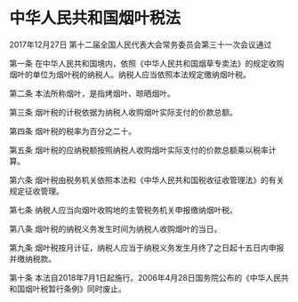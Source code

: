 # 中华人民共和国烟叶税法

2017年12月27日 第十二届全国人民代表大会常务委员会第三十一次会议通过

  

第一条 在中华人民共和国境内，依照《中华人民共和国烟草专卖法》的规定收购烟叶的单位为烟叶税的纳税人。纳税人应当依照本法规定缴纳烟叶税。

第二条 本法所称烟叶，是指烤烟叶、晾晒烟叶。

第三条 烟叶税的计税依据为纳税人收购烟叶实际支付的价款总额。

第四条 烟叶税的税率为百分之二十。

第五条 烟叶税的应纳税额按照纳税人收购烟叶实际支付的价款总额乘以税率计算。

第六条 烟叶税由税务机关依照本法和《中华人民共和国税收征收管理法》的有关规定征收管理。

第七条 纳税人应当向烟叶收购地的主管税务机关申报缴纳烟叶税。

第八条 烟叶税的纳税义务发生时间为纳税人收购烟叶的当日。

第九条 烟叶税按月计征，纳税人应当于纳税义务发生月终了之日起十五日内申报并缴纳税款。

第十条 本法自2018年7月1日起施行。2006年4月28日国务院公布的《中华人民共和国烟叶税暂行条例》同时废止。